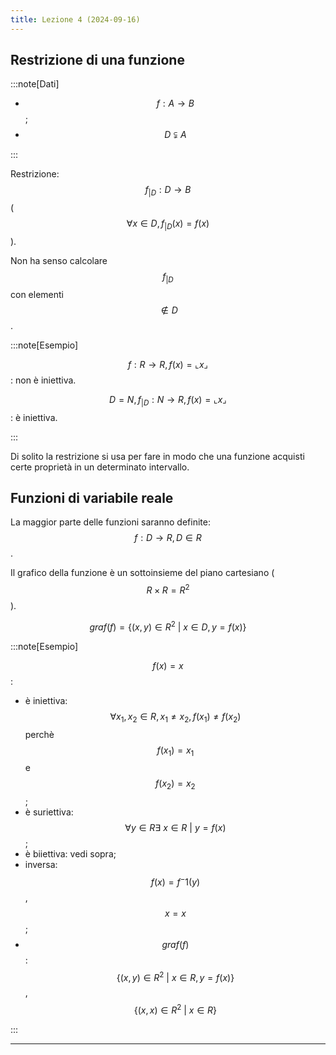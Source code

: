 ```yaml
---
title: Lezione 4 (2024-09-16)
---
```



## Restrizione di una funzione

:::note[Dati]

- $$f: A\rightarrow B$$;
- $$D\subsetneqq A$$

:::

Restrizione: $$f_{\vert D}: D\rightarrow B$$ ($$\forall x\in{D}, f_{\vert D}(x)=f(x)$$).

Non ha senso calcolare $$f_{\vert D}$$ con elementi $$\notin{D}$$.

:::note[Esempio]

$$f: R\rightarrow R, f(x)=\llcorner x\lrcorner$$: non è iniettiva.

$$D=N, f_{\vert D}: N\rightarrow R, f(x)=\llcorner x\lrcorner$$: è iniettiva.

:::

Di solito la restrizione si usa per fare in modo che una funzione acquisti certe proprietà in un determinato intervallo.

## Funzioni di variabile reale

La maggior parte delle funzioni saranno definite: $$f: D\rightarrow R, D\in{R}$$.

Il grafico della funzione è un sottoinsieme del piano cartesiano ($$R\times R=R^2$$).

$$graf(f)=\{(x,y)\in{R^2}\ \vert \ x\in{D}, y=f(x)\}$$

:::note[Esempio]

$$f(x)=x$$:

- è iniettiva: $$\forall x_1,x_2\in{R}, x_1\neq x_2, f(x_1)\neq f(x_2)$$ perchè $$f(x_1)=x_1$$ e $$f(x_2)=x_2$$;
- è suriettiva: $$\forall y\in{R}\exists\ x\in{R}\ \vert\ y=f(x)$$;
- è biiettiva: vedi sopra;
- inversa: $$f(x)=f^-1(y)$$, $$x=x$$;
- $$graf(f)$$: $$\{(x,y)\in{R^2}\ \vert\ x\in{R}, y=f(x)\}$$, $$\{(x,x)\in{R^2}\ \vert\ x\in{R}\}$$

:::

---

<CardGrid>
  <LinkCard
    title="Appunti di Andrea"
    href="https://drive.google.com/file/d/1Ab8UCsCI-s0JKwDlds7nFh5q9I9CkGBA/view"
  />
</CardGrid>
